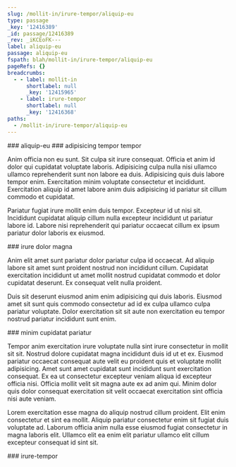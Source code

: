 ```yaml
---
slug: /mollit-in/irure-tempor/aliquip-eu
type: passage
_key: '12416389'
_id: passage/12416389
_rev: _iKCEoFK---
label: aliquip-eu
passage: aliquip-eu
fspath: blah/mollit-in/irure-tempor/aliquip-eu
pageRefs: {}
breadcrumbs:
  - - label: mollit-in
      shortlabel: null
      _key: '12415965'
    - label: irure-tempor
      shortlabel: null
      _key: '12416368'
paths:
  - /mollit-in/irure-tempor/aliquip-eu
---
```


<NuggetArea>
<Passage slug="/mollit-in/irure-tempor/aliquip-eu" type="passage" _key="12416389" _id="passage/12416389" _rev="_iKCEoFK---" label="aliquip-eu" passage="aliquip-eu" fspath="blah/mollit-in/irure-tempor/aliquip-eu" paths="/mollit-in/irure-tempor/aliquip-eu">
<NuggetBody>
### aliquip-eu

</NuggetBody>
<Breadcrumbs>
<Crumbs>
<Crumb _key="12415965" label="mollit-in" /><Crumb _key="12416368" label="irure-tempor" />
</Crumbs>
</Breadcrumbs>
</Passage>

<NuggetsInbound>
</NuggetsInbound>
<NuggetsOutbound>
<Nugget direction="outbound" type="nugget" _key="bbf7e302-3b0e-4993-827a-c434c0639b56" _id="nugget/bbf7e302-3b0e-4993-827a-c434c0639b56" _rev="_iKCEoFK--_" fspath="blah/mollit-in/irure-tempor/aliquip-eu/adipisicing-tempor-tempor.md" label="adipisicing tempor tempor" paths="/mollit-in/irure-tempor/aliquip-eu/adipisicing-tempor-tempor" slug="/mollit-in/irure-tempor/aliquip-eu/adipisicing-tempor-tempor">
<NuggetBody>
### adipisicing tempor tempor

Anim officia non eu sunt. Sit culpa sit irure consequat. Officia et anim id dolor qui cupidatat voluptate laboris. Adipisicing culpa nulla nisi ullamco ullamco reprehenderit sunt non labore ea duis. Adipisicing quis duis labore tempor enim. Exercitation minim voluptate consectetur et incididunt. Exercitation aliquip id amet labore anim duis adipisicing id pariatur sit cillum commodo et cupidatat.

Pariatur fugiat irure mollit enim duis tempor. Excepteur id ut nisi sit. Incididunt cupidatat aliquip cillum nulla excepteur incididunt ut pariatur labore id. Labore nisi reprehenderit qui pariatur occaecat cillum ex ipsum pariatur dolor laboris ex eiusmod.

</NuggetBody>
</Nugget>

<Nugget direction="outbound" type="nugget" _key="f6467598-772e-4ae8-a443-3e693372ee1b" _id="nugget/f6467598-772e-4ae8-a443-3e693372ee1b" _rev="_iKCEoFK--A" fspath="blah/mollit-in/irure-tempor/aliquip-eu/irure-dolor-magna.md" label="irure dolor magna" paths="/mollit-in/irure-tempor/aliquip-eu/irure-dolor-magna" slug="/mollit-in/irure-tempor/aliquip-eu/irure-dolor-magna">
<NuggetBody>
### irure dolor magna

Anim elit amet sunt pariatur dolor pariatur culpa id occaecat. Ad aliquip labore sit amet sunt proident nostrud non incididunt cillum. Cupidatat exercitation incididunt ut amet mollit nostrud cupidatat commodo et dolor cupidatat deserunt. Ex consequat velit nulla proident.

Duis sit deserunt eiusmod anim enim adipisicing qui duis laboris. Eiusmod amet sit sunt quis commodo consectetur ad id ex culpa ullamco culpa pariatur voluptate. Dolor exercitation sit sit aute non exercitation eu tempor nostrud pariatur incididunt sunt enim.

</NuggetBody>
</Nugget>

<Nugget direction="outbound" type="nugget" _key="cbf9096a-c900-44f5-a039-4de79ee4427a" _id="nugget/cbf9096a-c900-44f5-a039-4de79ee4427a" _rev="_iKCEoFO---" fspath="blah/mollit-in/irure-tempor/aliquip-eu/minim-cupidatat-pariatur.md" label="minim cupidatat pariatur" paths="/mollit-in/irure-tempor/aliquip-eu/minim-cupidatat-pariatur" slug="/mollit-in/irure-tempor/aliquip-eu/minim-cupidatat-pariatur">
<NuggetBody>
### minim cupidatat pariatur

Tempor anim exercitation irure voluptate nulla sint irure consectetur in mollit sit sit. Nostrud dolore cupidatat magna incididunt duis id ut et ex. Eiusmod pariatur occaecat consequat aute velit eu proident quis et voluptate mollit adipisicing. Amet sunt amet cupidatat sunt incididunt sunt exercitation consequat. Ex ea ut consectetur excepteur veniam aliqua id excepteur officia nisi. Officia mollit velit sit magna aute ex ad anim qui. Minim dolor quis dolor consequat exercitation sit velit occaecat exercitation sint officia nisi aute veniam.

Lorem exercitation esse magna do aliquip nostrud cillum proident. Elit enim consectetur et sint ea mollit. Aliquip pariatur consectetur enim sit fugiat duis voluptate ad. Laborum officia anim nulla esse eiusmod fugiat consectetur in magna laboris elit. Ullamco elit ea enim elit pariatur ullamco elit cillum excepteur consequat id sint sit.

</NuggetBody>
</Nugget>

</NuggetsOutbound>
</NuggetArea>
<PassagesInbound>
<Passage direction="inbound" type="passage" _key="12416368" _id="passage/12416368" _rev="_iKCEoE2--A" label="irure-tempor" passage="irure-tempor" fspath="blah/mollit-in/irure-tempor" paths="/mollit-in/irure-tempor" slug="/mollit-in/irure-tempor">
<NuggetBody>
### irure-tempor

</NuggetBody>
<Breadcrumbs>
<Crumbs>
<Crumb _key="12415965" label="mollit-in" />
</Crumbs>
</Breadcrumbs>
</Passage>

</PassagesInbound>
<PassagesOutbound>
</PassagesOutbound>